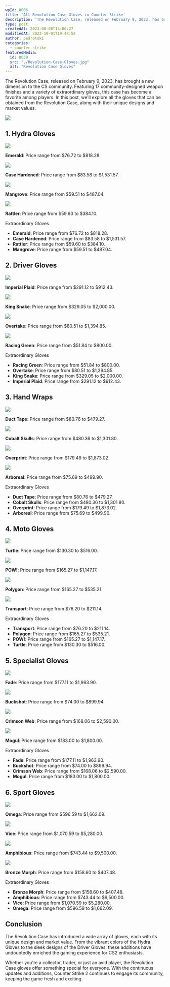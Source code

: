 ```yaml
---
wpId: 8006
title: 'All Revolution Case Gloves in Counter-Strike'
description: 'The Revolution Case, released on February 9, 2023, has brought ...'
type: post
createdAt: 2023-08-08T13:06:27
modifiedAt: 2023-10-01T19:48:52
author: pedrotski
categories:
  - counter-strike
featuredMedia:
  id: 8038
  src: "./Revolution-Case-Gloves.jpg"
  alt: "Revolution Case Gloves"
---
```



The Revolution Case, released on February 9, 2023, has brought a new dimension to the CS community. Featuring 17 community-designed weapon finishes and a variety of extraordinary gloves, this case has become a favorite among players. In this post, we'll explore all the gloves that can be obtained from the Revolution Case, along with their unique designs and market values.

[![](@assets/images/posts/revolution-case-gloves/Ghostcap-1470-x-360.png)](https://clash.gg/r/GHOSTCAP)

## 1\. **Hydra Gloves**

![](@assets/images/posts/revolution-case-gloves/studded_hydra_gloves_bloodhound_hydra_black_green_light_large.16bbb88e6be97ca92f5227a59d3f76560fccaf80.png)

**Emerald**: Price range from $76.72 to $818.28.

![](@assets/images/posts/revolution-case-gloves/studded_hydra_gloves_bloodhound_hydra_case_hardened_light_large.611be49c3a2f37057a7740c8ad74cc818f688b3d.png)

**Case Hardened**: Price range from $83.58 to $1,531.57.

![](@assets/images/posts/revolution-case-gloves/studded_hydra_gloves_bloodhound_hydra_green_leather_mesh_brass_light_large.d960afafd988b76ad2ffc2e77e306a35e01f02ca.png)

**Mangrove**: Price range from $59.51 to $487.04.

![](@assets/images/posts/revolution-case-gloves/studded_hydra_gloves_bloodhound_hydra_snakeskin_brass_light_large.953e703a64d078c26bf8075c3b5a8525d91ce74e.png)

**Rattler**: Price range from $59.60 to $384.10.

Extraordinary Gloves  
[](https://csgostash.com/glove/46/Hydra-Gloves-Rattler)

*   **Emerald**: Price range from $76.72 to $818.28.
*   **Case Hardened**: Price range from $83.58 to $1,531.57.
*   **Rattler**: Price range from $59.60 to $384.10.
*   **Mangrove**: Price range from $59.51 to $487.04.

## 2\. **Driver Gloves**

![](@assets/images/posts/revolution-case-gloves/slick_gloves_slick_plaid_purple_light_large.0315b76daffb839e03a9e543dc0d4a3abe716922.png)

**Imperial Plaid**: Price range from $291.12 to $912.43.

![](@assets/images/posts/revolution-case-gloves/slick_gloves_slick_snakeskin_white_light_large.f6a54c7a3cf91ecbe0a712bb2126bfe77f86825e.png)

**King Snake**: Price range from $329.05 to $2,000.00.

![](@assets/images/posts/revolution-case-gloves/slick_gloves_slick_stitched_black_orange_light_large.6cd14c51b9f239f57cf20603a13a8f9b7efb42ed.png)

**Overtake**: Price range from $80.51 to $1,394.85.

![](@assets/images/posts/revolution-case-gloves/slick_gloves_slick_stitched_green_grey_light_large.808fca3933fe16b20eb0cc26bd78fbbc47988dad.png)

**Racing Green**: Price range from $51.84 to $800.00.

Extraordinary Gloves  
[](https://csgostash.com/glove/46/Hydra-Gloves-Rattler)

*   **Racing Green**: Price range from $51.84 to $800.00.
*   **Overtake**: Price range from $80.51 to $1,394.85.
*   **King Snake**: Price range from $329.05 to $2,000.00.
*   **Imperial Plaid**: Price range from $291.12 to $912.43.

## 3\. **Hand Wraps**

![](@assets/images/posts/revolution-case-gloves/leather_handwraps_handwrap_leathery_ducttape_light_large.b18975cd28aee7645dbfd86009884358664e1aa5.png)

**Duct Tape**: Price range from $80.76 to $479.27.

![](@assets/images/posts/revolution-case-gloves/leather_handwraps_handwrap_leathery_fabric_blue_skulls_light_large.51e28cc44ce70fd4ed719326a06f4cb0ef3808b5.png)

**Cobalt Skulls**: Price range from $480.36 to $1,301.80.

![](@assets/images/posts/revolution-case-gloves/leather_handwraps_handwrap_leathery_fabric_geometric_blue_light_large.a353dde9306d9be1eafd84331b0bf120142b692f.png)

**Overprint**: Price range from $179.49 to $1,873.02.

![](@assets/images/posts/revolution-case-gloves/leather_handwraps_handwrap_leathery_fabric_green_camo_light_large.2b510ab7fcfd5837f239f378b03216cc3bcf6e3c.png)

**Arboreal**: Price range from $75.69 to $499.90.

Extraordinary Gloves  
[](https://csgostash.com/glove/46/Hydra-Gloves-Rattler)

*   **Duct Tape**: Price range from $80.76 to $479.27.
*   **Cobalt Skulls**: Price range from $480.36 to $1,301.80.
*   **Overprint**: Price range from $179.49 to $1,873.02.
*   **Arboreal**: Price range from $75.69 to $499.90.

## 4\. **Moto Gloves**

![](@assets/images/posts/revolution-case-gloves/motorcycle_gloves_motorcycle_basic_green_orange_light_large.3e58353974e92bb56f218bb93b4fa77b0639e498.png)

**Turtle**: Price range from $130.30 to $516.00.

![](@assets/images/posts/revolution-case-gloves/motorcycle_gloves_motorcycle_choco_boom_light_large.37abd7be1296fa17815f7b41a7d063e45b343cab.png)

**POW!**: Price range from $165.27 to $1,147.17.

![](@assets/images/posts/revolution-case-gloves/motorcycle_gloves_motorcycle_trigrid_blue_light_large.5e8f353a222f45406ab0b60e0d68d669953f0e20.png)

**Polygon**: Price range from $165.27 to $535.21.

![](@assets/images/posts/revolution-case-gloves/motorcycle_gloves_motorcycle_yellow_camo_light_large.7ed261be20f42153198256faa761bb0b820b2ef9.png)

**Transport**: Price range from $76.20 to $211.14.

Extraordinary Gloves  
[](https://csgostash.com/glove/46/Hydra-Gloves-Rattler)

*   **Transport**: Price range from $76.20 to $211.14.
*   **Polygon**: Price range from $165.27 to $535.21.
*   **POW!**: Price range from $165.27 to $1,147.17.
*   **Turtle**: Price range from $130.30 to $516.00.

## 5\. **Specialist Gloves**

![](@assets/images/posts/revolution-case-gloves/specialist_gloves_specialist_fade_light_large.93080c3004ae36aa520d87fd0ceb04463298453c.png)

**Fade**: Price range from $177.11 to $1,963.90.

![](@assets/images/posts/revolution-case-gloves/specialist_gloves_specialist_forest_brown_light_large.9006b6eb926c084698116f2c534c963a2f8fccec.png)

**Buckshot**: Price range from $74.00 to $899.94.

![](@assets/images/posts/revolution-case-gloves/specialist_gloves_specialist_webs_red_light_large.f98d18b4fe7ad7e5dec69a61f2c82631a44e4c52.png)

**Crimson Web**: Price range from $168.06 to $2,590.00.

![](@assets/images/posts/revolution-case-gloves/specialist_gloves_specialist_winterhex_light_large.2b5d5ec0b5388beef874b932a8f9c053360ae7dc.png)

**Mogul**: Price range from $183.00 to $1,800.00.

Extraordinary Gloves  
[](https://csgostash.com/glove/46/Hydra-Gloves-Rattler)

*   **Fade**: Price range from $177.11 to $1,963.90.
*   **Buckshot**: Price range from $74.00 to $899.94.
*   **Crimson Web**: Price range from $168.06 to $2,590.00.
*   **Mogul**: Price range from $183.00 to $1,800.00.

## 6\. **Sport Gloves**

![](@assets/images/posts/revolution-case-gloves/sporty_gloves_sporty_black_webbing_yellow_light_large.5d7b101eb7875c41cff58e0fa0c08a49f7303b50.png)

**Omega**: Price range from $596.59 to $1,662.09.

![](@assets/images/posts/revolution-case-gloves/sporty_gloves_sporty_blue_pink_light_large.0da7dccfde04268a4289ad4b6c00a23a124a624e.png)

**Vice**: Price range from $1,070.59 to $5,280.00.

![](@assets/images/posts/revolution-case-gloves/sporty_gloves_sporty_poison_frog_blue_white_light_large.cc4489cbac59f82ddb18c9a331a98bfd40627ee2.png)

**Amphibious**: Price range from $743.44 to $9,500.00.

![](@assets/images/posts/revolution-case-gloves/sporty_gloves_sporty_poison_frog_red_green_light_large.12893b922fb8f2dc1d1eecf01bf628642874e937.png)

**Bronze Morph**: Price range from $158.60 to $407.48.

Extraordinary Gloves  
[](https://csgostash.com/glove/46/Hydra-Gloves-Rattler)

*   **Bronze Morph**: Price range from $158.60 to $407.48.
*   **Amphibious**: Price range from $743.44 to $9,500.00.
*   **Vice**: Price range from $1,070.59 to $5,280.00.
*   **Omega**: Price range from $596.59 to $1,662.09.

## Conclusion

The Revolution Case has introduced a wide array of gloves, each with its unique design and market value. From the vibrant colors of the Hydra Gloves to the sleek designs of the Driver Gloves, these additions have undoubtedly enriched the gaming experience for CS2 enthusiasts.

Whether you're a collector, trader, or just an avid player, the Revolution Case gloves offer something special for everyone. With the continuous updates and additions, Counter Strike 2 continues to engage its community, keeping the game fresh and exciting.